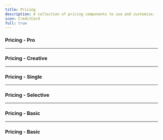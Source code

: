```yaml
---
title: Pricing
description: A collection of pricing components to use and customize.
icon: CreditCard
full: true
---
```


### Pricing - Pro


<Preview link="pricing/pricing-02">
  <Pricing_02 />
</Preview>

---

### Pricing - Creative


<Preview link="pricing/pricing-06">
  <Pricing_06 />
</Preview>

---

### Pricing - Single


<Preview link="pricing/pricing-01">
  <Pricing_01 />
</Preview>

---

### Pricing - Selective


<Preview link="pricing/pricing-03">
  <Pricing_03 />
</Preview>

---

### Pricing - Basic


<Preview link="pricing/pricing-05">
  <Pricing_05 />
</Preview>

---

### Pricing - Basic


<Preview link="pricing/pricing-04">
  <Pricing_04 />
</Preview>
